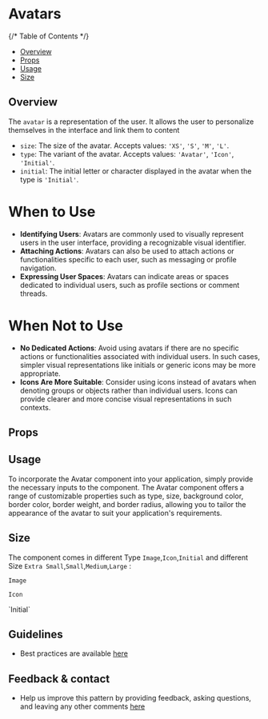 
<Meta of={AvatarStories} />

# Avatars

{/* Table of Contents */}

- [Overview](#overview)
- [Props](#props)
- [Usage](#usage)
- [Size](#variants)

## Overview

The `avatar` is a representation of the user. It allows the user to personalize themselves in the interface and link them to content

- `size`: The size of the avatar. Accepts values: `'XS'`, `'S'`, `'M'`, `'L'`.
- `type`: The variant of the avatar. Accepts values: `'Avatar'`, `'Icon'`, `'Initial'`.
- `initial`: The initial letter or character displayed in the avatar when the type is `'Initial'`.

# When to Use

- **Identifying Users**: Avatars are commonly used to visually represent users in the user interface, providing a recognizable visual identifier.
- **Attaching Actions**: Avatars can also be used to attach actions or functionalities specific to each user, such as messaging or profile navigation.
- **Expressing User Spaces**: Avatars can indicate areas or spaces dedicated to individual users, such as profile sections or comment threads.


# When Not to Use
- **No Dedicated Actions**: Avoid using avatars if there are no specific actions or functionalities associated with individual users. In such cases, simpler visual representations like initials or generic icons may be more appropriate.
- **Icons Are More Suitable**: Consider using icons instead of avatars when denoting groups or objects rather than individual users. Icons can provide clearer and more concise visual representations in such contexts.


<Canvas>
  <Story of={AvatarStories.Default} />
</Canvas>

## Props

<Controls />


## Usage
To incorporate the Avatar component into your application, simply provide the necessary inputs to the component. The Avatar component offers a range of customizable properties such as type, size, background color, border color, border weight, and border radius, allowing you to tailor the appearance of the avatar to suit your application's requirements.

## Size

The component comes in different Type `Image`,`Icon`,`Initial`  and different Size `Extra Small`,`Small`,`Medium`,`Large` :

`Image`

<Canvas>
  <Story of={AvatarStories.AvatarXS} />
  <Story of={AvatarStories.AvatarS} />
  <Story of={AvatarStories.AvatarM} />
  <Story of={AvatarStories.AvatarL} />

</Canvas>

 `Icon`

<Canvas>
  <Story of={AvatarStories.IconXS} />
  <Story of={AvatarStories.IconS} />
  <Story of={AvatarStories.IconM} />
  <Story of={AvatarStories.IconL} />
</Canvas>
`Initial`
<Canvas>
  <Story of={AvatarStories.InitialXS} />
  <Story of={AvatarStories.InitialS} />
  <Story of={AvatarStories.InitialM} />
  <Story of={AvatarStories.InitialL} />
</Canvas>


## Guidelines

- Best practices are available [here](https://zeroheight.com/9b39bb2a0/p/812a2f-avatar/b/964f27)

## Feedback & contact

- Help us improve this pattern by providing feedback, asking questions, and leaving any other comments [here](https://github.com/bouygues-construction/design-system-bycn/issues/new)

